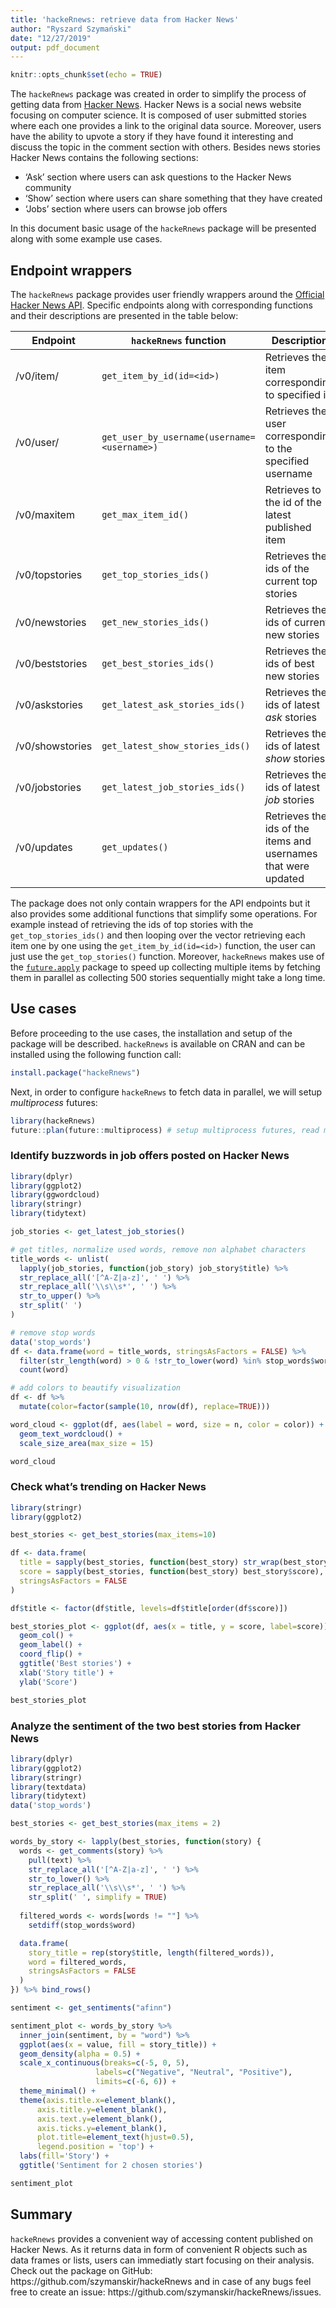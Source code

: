 ```yaml
---
title: 'hackeRnews: retrieve data from Hacker News'
author: "Ryszard Szymański"
date: "12/27/2019"
output: pdf_document
---
```


```r
knitr::opts_chunk$set(echo = TRUE)
```


The `hackeRnews` package was created in order to simplify the process of getting data from [Hacker News](https://news.ycombinator.com/news). Hacker News is a social news website focusing on computer science. It is composed of user submitted stories where each one provides a link to the original data source. Moreover, users have the ability to upvote a story if they have found it interesting and discuss the topic in the comment section with others. Besides news stories Hacker News contains the following sections:

- 'Ask' section where users can ask questions to the Hacker News community
- 'Show' section where users can share something that they have created
- 'Jobs' section where users can browse job offers

In this document basic usage of the `hackeRnews` package will be presented along with some example use cases.

## Endpoint wrappers

The `hackeRnews` package provides user friendly wrappers around the [Official Hacker News API](https://github.com/HackerNews/API). Specific endpoints along with corresponding functions and their descriptions are presented in the table below:

| Endpoint            	| `hackeRnews` function                       	| Description                                                    	|
|---------------------	|---------------------------------------------	|----------------------------------------------------------------	|
| /v0/item/<id>       	| `get_item_by_id(id=<id>)`                   	| Retrieves the item corresponding to specified id               	|
| /v0/user/<username> 	| `get_user_by_username(username=<username>)` 	| Retrieves the user corresponding to the specified username     	|
| /v0/maxitem         	| `get_max_item_id()`                         	| Retrieves to the id of the latest published item               	|
| /v0/topstories      	| `get_top_stories_ids()`                     	| Retrieves the ids of the current top stories                   	|
| /v0/newstories      	| `get_new_stories_ids()`                     	| Retrieves the ids of current new stories                       	|
| /v0/beststories     	| `get_best_stories_ids()`                    	| Retrieves the ids of best new stories                          	|
| /v0/askstories      	| `get_latest_ask_stories_ids()`              	| Retrieves the ids of latest *ask* stories                      	|
| /v0/showstories     	| `get_latest_show_stories_ids()`             	| Retrieves the ids of latest *show* stories                     	|
| /v0/jobstories      	| `get_latest_job_stories_ids()`              	| Retrieves the ids of latest *job* stories                      	|
| /v0/updates         	| `get_updates()`                             	| Retrieves the ids of the items and usernames that were updated 	|

The package does not only contain wrappers for the API endpoints but it also provides some additional functions that simplify some operations. For example instead of retrieving the ids of top stories with the `get_top_stories_ids()` and then looping over the vector retrieving each item one by one using the `get_item_by_id(id=<id>)` function, the user can just use the `get_top_stories()` function. Moreover, `hackeRnews` makes use of the [`future.apply`](https://github.com/HenrikBengtsson/future.apply) package to speed up collecting multiple items by fetching them in parallel as collecting 500 stories sequentially might take a long time.

## Use cases
Before proceeding to the use cases, the installation and setup of the package will be described. `hackeRnews` is available on CRAN and can be installed using the following function call:
```r
install.package("hackeRnews")
```

Next, in order to configure `hackeRnews` to fetch data in parallel, we will setup *multiprocess* futures:
```r
library(hackeRnews)
future::plan(future::multiprocess) # setup multiprocess futures, read more at https://github.com/HenrikBengtsson/future
```

### Identify buzzwords in job offers posted on Hacker News
```r
library(dplyr)
library(ggplot2)
library(ggwordcloud)
library(stringr)
library(tidytext)

job_stories <- get_latest_job_stories()

# get titles, normalize used words, remove non alphabet characters
title_words <- unlist(
  lapply(job_stories, function(job_story) job_story$title) %>% 
  str_replace_all('[^A-Z|a-z]', ' ') %>% 
  str_replace_all('\\s\\s*', ' ') %>% 
  str_to_upper() %>% 
  str_split(' ')
)

# remove stop words
data('stop_words')
df <- data.frame(word = title_words, stringsAsFactors = FALSE) %>% 
  filter(str_length(word) > 0 & !str_to_lower(word) %in% stop_words$word) %>% 
  count(word)

# add colors to beautify visualization
df <- df %>% 
  mutate(color=factor(sample(10, nrow(df), replace=TRUE)))

word_cloud <- ggplot(df, aes(label = word, size = n, color = color)) + 
  geom_text_wordcloud() + 
  scale_size_area(max_size = 15)

word_cloud
```

### Check what's trending on Hacker News
```r
library(stringr)
library(ggplot2)

best_stories <- get_best_stories(max_items=10)

df <- data.frame(
  title = sapply(best_stories, function(best_story) str_wrap(best_story$title, 42)),
  score = sapply(best_stories, function(best_story) best_story$score),
  stringsAsFactors = FALSE
)

df$title <- factor(df$title, levels=df$title[order(df$score)])

best_stories_plot <- ggplot(df, aes(x = title, y = score, label=score)) +
  geom_col() +
  geom_label() +
  coord_flip() +
  ggtitle('Best stories') +
  xlab('Story title') +
  ylab('Score')

best_stories_plot
```

### Analyze the sentiment of the two best stories from Hacker News
```r
library(dplyr)
library(ggplot2)
library(stringr)
library(textdata)
library(tidytext)
data('stop_words')

best_stories <- get_best_stories(max_items = 2)

words_by_story <- lapply(best_stories, function(story) {
  words <- get_comments(story) %>% 
    pull(text) %>% 
    str_replace_all('[^A-Z|a-z]', ' ') %>%
    str_to_lower() %>%
    str_replace_all('\\s\\s*', ' ') %>% 
    str_split(' ', simplify = TRUE)
  
  filtered_words <- words[words != ""] %>% 
    setdiff(stop_words$word)

  data.frame(
    story_title = rep(story$title, length(filtered_words)),
    word = filtered_words,
    stringsAsFactors = FALSE
  )
}) %>% bind_rows()

sentiment <- get_sentiments("afinn")

sentiment_plot <- words_by_story %>% 
  inner_join(sentiment, by = "word") %>% 
  ggplot(aes(x = value, fill = story_title)) +
  geom_density(alpha = 0.5) +
  scale_x_continuous(breaks=c(-5, 0, 5),
                   labels=c("Negative", "Neutral", "Positive"),
                   limits=c(-6, 6)) +
  theme_minimal() +
  theme(axis.title.x=element_blank(),
      axis.title.y=element_blank(),
      axis.text.y=element_blank(),
      axis.ticks.y=element_blank(),
      plot.title=element_text(hjust=0.5),
      legend.position = 'top') +
  labs(fill='Story') +
  ggtitle('Sentiment for 2 chosen stories')

sentiment_plot
```

## Summary
`hackeRnews` provides a convenient way of accessing content published on Hacker News. As it returns data in form of convenient R objects such as data frames or lists, users can immediatly start focusing on their analysis. Check out the package on GitHub: https://github.com/szymanskir/hackeRnews and in case of any bugs feel free to create an issue: https://github.com/szymanskir/hackeRnews/issues. 
